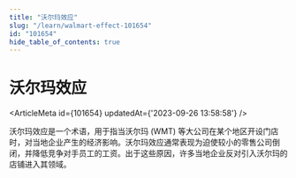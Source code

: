 ```yaml
---
title: "沃尔玛效应"
slug: "/learn/walmart-effect-101654"
id: "101654"
hide_table_of_contents: true
---
```



# 沃尔玛效应

<ArticleMeta id={101654} updatedAt={'2023-09-26 13:58:58'} />
<div className='border-solid border-b border-t-0 my-4 border-[var(--ifm-color-gray-300)]' />

沃尔玛效应是一个术语，用于指当沃尔玛 (WMT) 等大公司在某个地区开设门店时，对当地企业产生的经济影响。沃尔玛效应通常表现为迫使较小的零售公司倒闭，并降低竞争对手员工的工资。出于这些原因，许多当地企业反对引入沃尔玛的店铺进入其领域。
